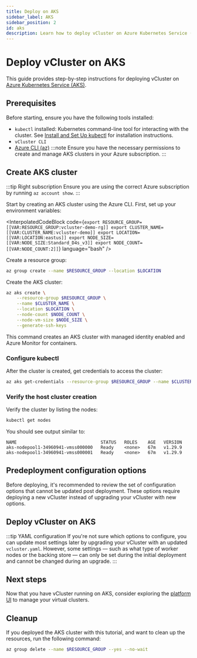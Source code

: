 ```yaml
---
title: Deploy on AKS
sidebar_label: AKS
sidebar_position: 2
id: aks
description: Learn how to deploy vCluster on Azure Kubernetes Service (AKS), including storage provisioning and managed identity configuration.
---
```






<!-- vale off -->
# Deploy vCluster on AKS
<!-- vale on -->

This guide provides step-by-step instructions for deploying vCluster on [Azure Kubernetes Service (AKS)](https://azure.microsoft.com/en-us/products/kubernetes-service).

## Prerequisites

Before starting, ensure you have the following tools installed:

- `kubectl` installed: Kubernetes command-line tool for interacting with the cluster. See [Install and Set Up kubectl](https://kubernetes.io/docs/tasks/tools/#kubectl) for installation instructions.
- `vCluster CLI` <InstallCli />
- [Azure CLI (az)](https://learn.microsoft.com/en-us/cli/azure/install-azure-cli)
  :::note
  Ensure you have the necessary permissions to create and manage AKS clusters in your Azure subscription.
  :::

<!-- vale off -->
## Create AKS cluster
<!-- vale on -->

:::tip Right subscription
Ensure you are using the correct Azure subscription by running `az account show`.
:::

Start by creating an AKS cluster using the Azure CLI. First, set up your environment variables:

<InterpolatedCodeBlock
  code={`export RESOURCE_GROUP=[[VAR:RESOURCE_GROUP:vcluster-demo-rg]]
export CLUSTER_NAME=[[VAR:CLUSTER_NAME:vcluster-demo]]
export LOCATION=[[VAR:LOCATION:eastus]]
export NODE_SIZE=[[VAR:NODE_SIZE:Standard_D4s_v3]]
export NODE_COUNT=[[VAR:NODE_COUNT:2]]`}
  language="bash"
/>

Create a resource group:

```bash title="Create resource group"
az group create --name $RESOURCE_GROUP --location $LOCATION
```

Create the AKS cluster:

```bash title="Create AKS cluster"
az aks create \
    --resource-group $RESOURCE_GROUP \
    --name $CLUSTER_NAME \
    --location $LOCATION \
    --node-count $NODE_COUNT \
    --node-vm-size $NODE_SIZE \
    --generate-ssh-keys
```

This command creates an AKS cluster with managed identity enabled and Azure Monitor for containers.

### Configure kubectl

After the cluster is created, get credentials to access the cluster:

```bash title="Get cluster credentials"
az aks get-credentials --resource-group $RESOURCE_GROUP --name $CLUSTER_NAME
```

### Verify the host cluster creation

Verify the cluster by listing the nodes:

```bash title="List cluster nodes"
kubectl get nodes
```

You should see output similar to:
```
NAME                                STATUS   ROLES    AGE   VERSION
aks-nodepool1-34960941-vmss000000   Ready    <none>   67m   v1.29.9
aks-nodepool1-34960941-vmss000001   Ready    <none>   67m   v1.29.9
```

## Predeployment configuration options

Before deploying, it's recommended to review the set of configuration options that cannot be updated post deployment. These options require deploying a new vCluster instead of upgrading your vCluster with new options.

<WorkerNodeOptions />
<TopologyOptions />
<SecurityOptions />
<BackingStoreYAMLOptions />


## Deploy vCluster on AKS

:::tip YAML configuration
If you're not sure which options to configure, you can update most settings later by upgrading your vCluster with an updated `vcluster.yaml`.
However, some settings — such as what type of worker nodes or the backing store — can only be set during the initial deployment and cannot be changed during an upgrade.
:::

<Deploy />

## Next steps

Now that you have vCluster running on AKS, consider exploring the [platform UI](/platform/install/quick-start-guide) to manage your virtual clusters.

## Cleanup

If you deployed the AKS cluster with this tutorial, and want to clean up the resources, run the
following command:

```bash title="Clean up resources"
az group delete --name $RESOURCE_GROUP --yes --no-wait
```
